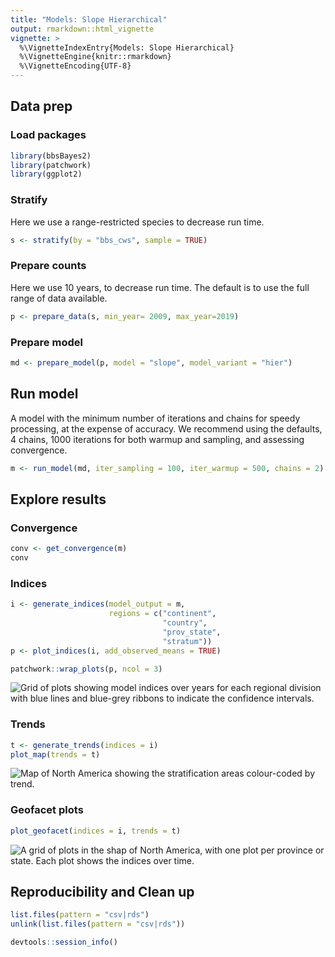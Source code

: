 ```yaml
---
title: "Models: Slope Hierarchical"
output: rmarkdown::html_vignette
vignette: >
  %\VignetteIndexEntry{Models: Slope Hierarchical}
  %\VignetteEngine{knitr::rmarkdown}
  %\VignetteEncoding{UTF-8}
---
```




## Data prep

### Load packages

```r
library(bbsBayes2)
library(patchwork)
library(ggplot2)
```

### Stratify
Here we use a range-restricted species to decrease run time.
```r
s <- stratify(by = "bbs_cws", sample = TRUE)
```

### Prepare counts
Here we use 10 years, to decrease run time. The default is to use the full range of data available.
```r
p <- prepare_data(s, min_year= 2009, max_year=2019)
```

### Prepare model

```r
md <- prepare_model(p, model = "slope", model_variant = "hier")
```

## Run model
A model with the minimum number of iterations and chains for speedy processing, at the expense of accuracy. We recommend using the defaults, 4 chains, 1000 iterations for both warmup and sampling, and assessing convergence.
```r
m <- run_model(md, iter_sampling = 100, iter_warmup = 500, chains = 2)
```

## Explore results

### Convergence


```r
conv <- get_convergence(m)
conv
```

### Indices

```r
i <- generate_indices(model_output = m,
                      regions = c("continent",
                                  "country",
                                  "prov_state",
                                  "stratum"))
p <- plot_indices(i, add_observed_means = TRUE)
```


```r
patchwork::wrap_plots(p, ncol = 3)
```

<img src="figures/slope_hier_unnamed-chunk-9-1.png" alt="Grid of plots showing model indices over years for each regional division with blue lines and blue-grey ribbons to indicate the confidence intervals."  />

### Trends

```r
t <- generate_trends(indices = i)
plot_map(trends = t)
```

<img src="figures/slope_hier_unnamed-chunk-10-1.png" alt="Map of North America showing the stratification areas colour-coded by trend."  />


### Geofacet plots

```r
plot_geofacet(indices = i, trends = t)
```

<img src="figures/slope_hier_unnamed-chunk-11-1.png" alt="A grid of plots in the shap of North America, with one plot per province or state. Each plot shows the indices over time."  />

## Reproducibility and Clean up

```r
list.files(pattern = "csv|rds")
unlink(list.files(pattern = "csv|rds"))
```


```r
devtools::session_info()
```
